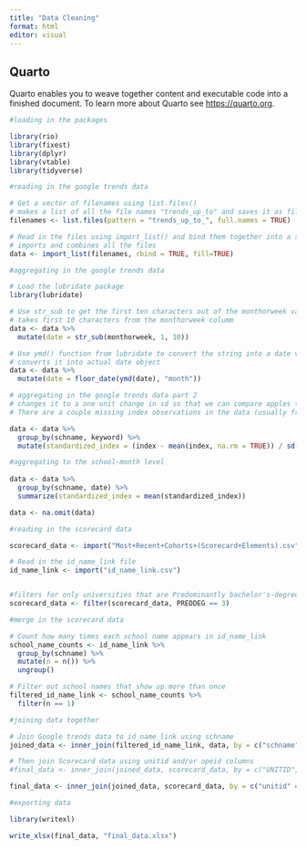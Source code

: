 ```yaml
---
title: "Data Cleaning"
format: html
editor: visual
---
```


## Quarto

Quarto enables you to weave together content and executable code into a finished document. To learn more about Quarto see <https://quarto.org>.

```r
#loading in the packages

library(rio)
library(fixest)
library(dplyr)
library(vtable)
library(tidyverse)
```

```r
#reading in the google trends data

# Get a vector of filenames using list.files()
# makes a list of all the file names "trends_up_to" and saves it as filenames
filenames <- list.files(pattern = "trends_up_to_", full.names = TRUE)

# Read in the files using import_list() and bind them together into a single dataset
# imports and combines all the files
data <- import_list(filenames, rbind = TRUE, fill=TRUE)
```

```r
#aggregating in the google trends data

# Load the lubridate package
library(lubridate)

# Use str_sub to get the first ten characters out of the monthorweek variable
# takes first 10 characters from the monthorweek columm
data <- data %>%
  mutate(date = str_sub(monthorweek, 1, 10))

# Use ymd() function from lubridate to convert the string into a date variable
# converts it into actual date object
data <- data %>%
  mutate(date = floor_date(ymd(date), "month"))
```

```r
# aggregating in the google trends data part 2
# changes it to a one unit change in sd so that we can compare apples to apples
# There are a couple missing index observations in the data (usually from rows after the data ends). However, a mean() or sd() function will return a NA if any of the observations are missing. Don't forget to use na.rm = TRUE in these functions

data <- data %>%
  group_by(schname, keyword) %>%
  mutate(standardized_index = (index - mean(index, na.rm = TRUE)) / sd(index, na.rm = TRUE))

#aggregating to the school-month level
  
data <- data %>%
  group_by(schname, date) %>%
  summarize(standardized_index = mean(standardized_index))

data <- na.omit(data)
```

```r
#reading in the scorecard data

scorecard_data <- import("Most+Recent+Cohorts+(Scorecard+Elements).csv")

# Read in the id_name_link file
id_name_link <- import("id_name_link.csv")


#filters for only universities that are Predominantly bachelor's-degree granting
scorecard_data <- filter(scorecard_data, PREDDEG == 3)

```

```r
#merge in the scorecard data

# Count how many times each school name appears in id_name_link
school_name_counts <- id_name_link %>%
  group_by(schname) %>%
  mutate(n = n()) %>%
  ungroup()

# Filter out school names that show up more than once
filtered_id_name_link <- school_name_counts %>%
  filter(n == 1)

```

```r
#joining data together

# Join Google trends data to id_name_link using schname
joined_data <- inner_join(filtered_id_name_link, data, by = c("schname" = "schname"))

# Then join Scorecard data using unitid and/or opeid columns
#final_data <- inner_join(joined_data, scorecard_data, by = c("UNITID", "OPEID"))

final_data <- inner_join(joined_data, scorecard_data, by = c("unitid" = "UNITID", "opeid" = "OPEID"))

```

```r
#exporting data

library(writexl)

write_xlsx(final_data, "final_data.xlsx")
```
